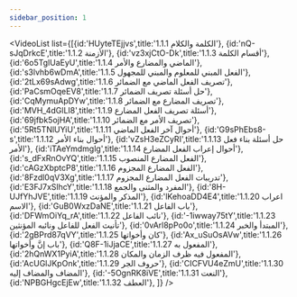 ```yaml
---
sidebar_position: 1
---
```


<VideoList list={[{id:'HUyteTEjjvs',title:'1.1.1 الكلمة والكلام'},
{id:'nQ-sJqDrkcE',title:'1.1.2 الأزمنة'},
{id:'vz3xjCtO-Dk',title:'1.1.3 أقسام الكلمة'},
{id:'6o5TglUaEyU',title:'1.1.4 الماضي والمضارع والأمر'},
{id:'s3lvhb6wDmA',title:'1.1.5 الفعل المبني للمعلوم والمبني للمجهول'},
{id:'2tLx69sAdwg',title:'1.1.6 تصريف الفعل الماضي مع الضمائر'},
{id:'PaCsmOqeEV8',title:'1.1.7 حل أسئلة تصريف الضمائر'},
{id:'CqMymuApDYw',title:'1.1.8 تصريف المضارع مع الضمائر'},
{id:'MVH_4dGlLI8',title:'1.1.9 أسئلة تصريف الفعل المضارع'},
{id:'69jfbk5ojHA',title:'1.1.10 تصريف الأمر مع الضمائر'},
{id:'5Rt5TNlUYiU',title:'1.1.11 أحوال آخر الفعل الماضي'},
{id:'G9sPhEbs8-s',title:'1.1.12 أحوال بناء الأمر'},
{id:'vZsH3eZCyRI',title:'1.1.13 حل أسئلة بناء فعل الأمر'},
{id:'iTAeYmdmglg',title:'1.1.14 أحوال إعراب الفعل المضارع'},
{id:'s_dFxRnOvYQ',title:'1.1.15 الفعل المضارع المنصوب'},
{id:'cAGzXbptcP8',title:'1.1.16 الفعل المضارع المجزوم'},
{id:'8Fzdl0qV3Xg',title:'1.1.17 تدريبات الفعل المضارع المجزوم'},
{id:'E3FJ7xSlhcY',title:'1.1.18 المفرد والمثنى والجمع'},
{id:'8H-UJfYhJVE',title:'1.1.19 المذكر والمؤنث'},
{id:'lKehoaDD4E4',title:'1.1.20 اعراب الاسم'},
{id:'GuB0WxzDaNE',title:'1.1.21 باب الفاعل'},
{id:'DFWmOiYq_rA',title:'1.1.22 نائب الفاعل'},
{id:'-1iwway75tY',title:'1.1.23 تأنيث الفعل للفاعل ونائبه المؤنثين'},
{id:'0vArl8pPo0o',title:'1.1.24 المبتدأ والخبر'},
{id:'2gBPrd87qVY',title:'1.1.25 كان وأخواتها'},
{id:'Ax_uSuOsAVw',title:'1.1.26 باب إنَّ وأخواتها'},
{id:'Q8F-1iJjaCE',title:'1.1.27  المفعول به'},
{id:'2hQnWX1PyiA',title:'1.1.28 المفعول فيه ظرف الزمان والمكان'},
{id:'AcUGlJKpOnk',title:'1.1.29 حروف الجر'},
{id:'CICFVU4eZmU',title:'1.1.30 المضاف والمضاف إليه'},
{id:'-5OgnRK8iVE',title:'1.1.31 النعت'},
{id:'NPBGHgcEjEw',title:'1.1.32 العطف'},
]}
/>
